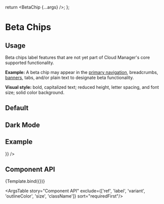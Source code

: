 
<Meta title="Elements/Chips/Beta Chips" component={BetaChip} />

  return <BetaChip {...args} />;
};

# Beta Chips

## Usage

Beta chips label features that are not yet part of Cloud Manager's core supported functionality.

**Example:** A beta chip may appear in the [primary navigation](https://github.com/linode/manager/pull/8104#issuecomment-1309334374), breadcrumbs, [banners](/docs/components-notifications-dismissible-banners--beta-banners), tabs, and/or plain text to designate beta functionality.

**Visual style:** bold, capitalized text; reduced height, letter spacing, and font size; solid color background.

## Default

<Canvas>
  <Story name="Default">
    <BetaChip />
  </Story>
</Canvas>

## Dark Mode

<Canvas>
  <Story name="Dark Mode">
    <BetaChip color="primary"/>
  </Story>
</Canvas>

## Example
<Canvas>
  <Story name="Example">
    <Breadcrumb
      labelTitle="Create"
      pathname={"Databases Cluster / Create"}
      crumbOverrides={[
        {
          position: 1,
          label: 'Database Clusters',
        },
      ]}
      labelOptions={{
        suffixComponent:
          <BetaChip component="span" />
      }}
    />
  </Story>
</Canvas>

## Component API

<Canvas>
  <Story
    name="Component API"
    args={{
      color: 'default',
    }}
    argTypes={{
      color: {
        description: 'Color of the chip',
        options: ['default', 'primary'],
        control: { type: 'radio' },
        table: {
          defaultValue: {
            summary: 'default',
          },
        },
      },
      component: {
        description:
          'The component used for the root node. Either a string to use a HTML element or a component.',
      },
      children: {
        control: false,
      }
    }}
  >
    {Template.bind({})}
  </Story>
</Canvas>

<ArgsTable story="Component API" exclude={['ref', 'label', 'variant', 'outlineColor', 'size', 'className']} sort="requiredFirst"/>
